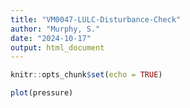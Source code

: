 ```yaml
---
title: "VM0047-LULC-Disturbance-Check"
author: "Murphy, S."
date: "2024-10-17"
output: html_document
---
```


```r
knitr::opts_chunk$set(echo = TRUE)
```


```r
plot(pressure)
```

